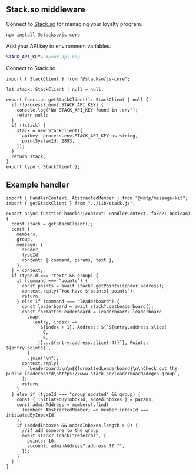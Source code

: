 ## Stack.so middleware

Connect to [Stack.so](https://stack.so) for managing your loyalty program.

```bash [cmd]
npm install @stackso/js-core
```

Add your API key to environment variables.

```bash
STACK_API_KEY= #your api key
```

Connect to Stack.so

```tsx [src/lib/stack.ts]
import { StackClient } from "@stackso/js-core";

let stack: StackClient | null = null;

export function getStackClient(): StackClient | null {
  if (!process?.env?.STACK_API_KEY) {
    console.log("No STACK_API_KEY found in .env");
    return null;
  }
  if (!stack) {
    stack = new StackClient({
      apiKey: process.env.STACK_API_KEY as string,
      pointSystemId: 2893,
    });
  }
  return stack;
}
export type { StackClient };
```

## Example handler

```tsx [src/handler/loyalty.ts]
import { HandlerContext, AbstractedMember } from "@xmtp/message-kit";
import { getStackClient } from "../lib/stack.js";

export async function handler(context: HandlerContext, fake?: boolean) {
  const stack = getStackClient();
  const {
    members,
    group,
    message: {
      sender,
      typeId,
      content: { command, params, text },
    },
  } = context;
  if (typeId === "text" && group) {
    if (command === "points") {
      const points = await stack?.getPoints(sender.address);
      context.reply(`You have ${points} points`);
      return;
    } else if (command === "leaderboard") {
      const leaderboard = await stack?.getLeaderboard();
      const formattedLeaderboard = leaderboard?.leaderboard
        .map(
          (entry, index) =>
            `${index + 1}. Address: ${`${entry.address.slice(
              0,
              6,
            )}...${entry.address.slice(-4)}`}, Points: ${entry.points}`,
        )
        .join("\n");
      context.reply(
        `Leaderboard:\n\n${formattedLeaderboard}\n\nCheck out the public leaderboard\nhttps://www.stack.so/leaderboard/degen-group`,
      );
      return;
    }
  } else if (typeId === "group_updated" && group) {
    const { initiatedByInboxId, addedInboxes } = params;
    const adminAddress = members?.find(
      (member: AbstractedMember) => member.inboxId === initiatedByInboxId,
    );
    if (addedInboxes && addedInboxes.length > 0) {
      //if add someone to the group
      await stack?.track("referral", {
        points: 10,
        account: adminAddress?.address ?? "",
      });
    }
  }
}
```
